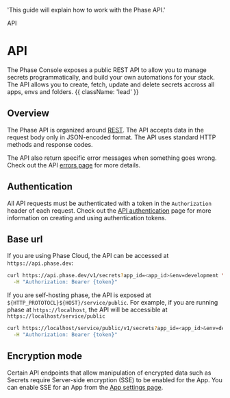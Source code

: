 

  'This guide will explain how to work with the Phase API.'

<Tag variant="small">API</Tag>

# API

The Phase Console exposes a public REST API to allow you to manage secrets programmatically, 
and build your own automations for your stack. The API allows you to create, fetch, update and delete secrets accross all apps, envs and folders. {{ className: 'lead' }}

## Overview

The Phase API is organized around [REST](https://en.wikipedia.org/wiki/Representational_State_Transfer). The API accepts data in the request body only in JSON-encoded format. The API uses standard HTTP methods and response codes.

The API also return specific error messages when something goes wrong. Check out the API [errors page](/public-api/errors) for more details.

## Authentication

All API requests must be authenticated with a token in the `Authorization` header of each request. Check out the [API authentication](/public-api/authentication) page for more information on creating and using authentication tokens.

## Base url

If you are using Phase Cloud, the API can be accessed at `https://api.phase.dev`:

```bash {{ title: 'Example request for Phase Cloud' }}
curl https://api.phase.dev/v1/secrets?app_id=<app_id>&env=development \
  -H "Authorization: Bearer {token}"
```

If you are self-hosting phase, the API is exposed at `${HTTP_PROTOTOCL}${HOST}/service/public`. For example, if you are running phase at `https://localhost`, the API will be accessible at `https://localhost/service/public`

```bash {{ title: 'Example request for Phase self-hosted' }}
curl https://localhost/service/public/v1/secrets?app_id=<app_id>&env=development \
  -H "Authorization: Bearer {token}"
```
## Encryption mode

Certain API endpoints that allow manipulation of encrypted data such as Secrets require Server-side encryption (SSE) to be enabled for the App. You can enable SSE for an App from the [App settings page](/console/apps#settings).